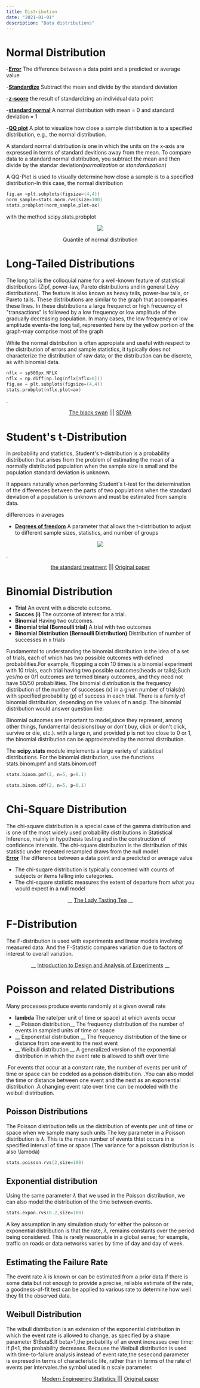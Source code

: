 ```yaml
---
title: Distribution  
date: "2021-01-01"
description: "Data distributions"
---
```




# Normal Distribution
-__<a href="https://www.desy.de/~sschmitt/blobel/blobel_errors.pdf" class="link  white hover-white-60" target="_blank">Error</a>__ The difference between a data point and a predicted or average value

-__<a href="https://statisticsbyjim.com/glossary/standardization/" class="link  white hover-white-60" target="_blank">Standardize</a>__ Subtract the mean and divide by the standard deviation   	

-__<a href="https://www.statisticshowto.com/probability-and-statistics/z-score/" class="link  white hover-white-60" target="_blank">z-score</a>__ the result of standardizing an individual data point

-__<a href="https://sphweb.bumc.bu.edu/otlt/mph-modules/bs/bs704_probability/bs704_probability9.html" class="link  white hover-white-60" target="_blank">standard normal</a>__ A normal distribution with mean = 0 and standard deviation = 1

-__<a href="https://neo4j.com/" class="link  white hover-white-60" target="_blank">QQ plot</a>__ A plot to visualize how close a sample distribution is to a specified distribution, e.g., the normal distribution.


A standard normal distribution is one in which the units on the x-axis are expressed in terms of standard devitions away from the mean. To compare data to a standard normal distribution, you subtract the mean and then divide by the standar deviation(_normalization_ or _standardization_)


A QQ-Plot is used to visually determine how close a sample is to a specified distribution-In this case, the normal distribution
```cpp
fig,ax =plt.subplots(figsize=(4,4))
norm_sample=stats.norm.rvs(size=100)
stats.probplot(norm_sample,plot=ax)
```
with the method scipy.stats.probplot

<center>
<img class="w-40-l w-80" src='https://imgur.com/Th0QRF0.png'></img>

Quantile of normal distribution
</center>


# Long-Tailed Distributions
The long tail is the colloquial name for a well-known feature of statistical distributions (Zipf, power-law, Pareto distributions and in general Lévy distributions). The feature is also known as heavy tails, power-law tails, or Pareto tails. These distributions are similar to the graph that accompanies these lines.
In these distributions a large frequenct or high frecuency of "transactions" is followed by a low frequency or low amplitude of the gradually decreasing population. In many cases, the low frequency or low amplitude events-the long tail, represented here by the yellow portion of the graph-may comprise most of the graph

While the normal distribution is often appropiate and useful with respect to the distribution of errors and sample statistics, it typically does not characterize the distribution of raw data; or the distribution can be discrete, as with binomial data.
```cpp
nflx = sp500px.NFLX
nflx = np.diff(np.log(nflx[nflx>0]))
fig,ax = plt.subplots(figsize=(4,4))
stats.probplot(nflx,plot=ax)
```
.

<center>
<a href="https://en.wikipedia.org/wiki/The_Black_Swan:_The_Impact_of_the_Highly_Improbable" class="link  white hover-white-60" target="_blank">The black swan</a> ||| <a href="https://www.routledge.com/Handbook-of-Statistical-Distributions-with-Applications/Krishnamoorthy/p/book/9780367658700" class="link  white hover-white-60" target="_blank">SDWA</a>
</center>

# Student's t-Distribution

In probability and statistics, Student's  t-distribution is a probability distribution that arises from the problem of estimating the mean of a normally distributed population when the sample size is small and the population standard deviation is unknown.

It appears naturally when performing Student's t-test for the determination of the differences between the parts of two populations when the standard deviation of a population is unknown and must be estimated from sample data.

differences in averages

- __<a href="https://en.wikipedia.org/wiki/Long_tail" class="link  white hover-white-60" target="_blank">Degrees of freedom</a>__ A parameter that allows the t-distribution to adjust to different sample sizes, statistics, and number of groups 


<center>
<img class="w-40-l w-80" src='https://imgur.com/o1GRreU.png'></img>
</center>

.

<center>
<a href="https://onlinestatbook.com/2/estimation/t_distribution.html" class="link  white hover-white-60" target="_blank">the standard treatment</a> ||| <a href="http://seismo.berkeley.edu/~kirchner/eps_120/Odds_n_ends/Students_original_paper.pdf" class="link  white hover-white-60" target="_blank">Original paper</a>
</center>

# Binomial Distribution
- __Trial__ An event with a discrete outcome.
- __Succes (i)__ The outcome of interest for a trial.
- __Binomial__ Having two outcomes.
- __Binomial trial (Bernoulli trial)__ A trial with two outcomes
- __Binomial Distribution (Bernoulli Distribution)__ Distribution of number of successes in x trials 

Fundamental to understanding the binomial distribution is the idea of a set of trials, each of which has two possible outcomes with defined probabilities.For example, flippping a coin 10 times is a binomial experiment with 10 trials, each trial having two possible outcomes(heads or tails);Such yes/no or 0/1 outcomes are termed binary outcomes, and they need not have 50/50 probabilities. 
The binomial distribution is the frequency distribution of the number of successes (x) in a given number of trials(n) with specified probability (p) of success in each trial. There is a family of binomial distribution, depending on the values of n and p. The binomial distribution would answer question like:

Binomial outcomes are important to model,since they represent, among other things, fundamental decisions(buy or don't buy, click or don't click, survive or die, etc.).
with a large n, and provided p is not too close to 0 or 1, the binomial distribution can be approximated by the normal distribution.

The __scipy.stats__ module implements a large variety of statistical distributions. For the binomial distribution, use the functions stats.binom.pmf and stats.binom.cdf
```cpp
stats.binom.pmf(2, n=5, p=0.1)

stats.binom.cdf(2, n=5, p=0.1)
```
# Chi-Square Distribution
The chi-square distribution is a special case of the gamma distribution and is one of the most widely used probability distributions in Statistical Inference, mainly in hypothesis testing and in the construction of confidence intervals.
The chi-square distribution is the distribution of this statistic under repeated resampled draws from the null model  
__<a href="https://www.jmp.com/en_us/statistics-knowledge-portal/chi-square-test.html" class="link  white hover-white-60" target="_blank">Error</a>__ The difference between a data point and a predicted or average value
- The chi-suqare distribution is typically concerned with counts of subjects or items falling into categories.
- The chi-square statistic measures the extent of departure from what you would expect in a null model

<center>

__ <a href="https://en.wikipedia.org/wiki/The_Lady_Tasting_Tea" class="link  white hover-white-60" target="_blank">The Lady Tasting Tea</a> __

</center>

# F-Distribution
The F-distribution is used with experiments and linear models involving measured data. And the F-Statistic compares variation due to factors of interest to overall variation.

<center>

__ <a href="https://books.google.com.co/books/about/Introduction_to_Design_and_Analysis_of_E.html?id=WklbPwAACAAJ&redir_esc=y" class="link  white hover-white-60" target="_blank">Introduction to Design and Analysis of Experiments</a> __

</center>

# Poisson and related Distributions

Many processes produce events randomly at a given overall rate

- __lambda__ The rate(per unit of time or space) at which avents occur
- __ Poisson distribution__ The frequency distribution of the number of events in sampled units of time or space
- __ Exponential distribution __ The frequency distribution of the time or distance from one event to the next event
- __ Weibull distribution __ A generalized version of the exponential distribution in which the event rate is allowed to shift over time

.For events that occur at a constant rate, the number of events per unit of time or space can be codeled as a poisson distribution.
.You can also model the time or distance between one event and the next as an exponential distribution
.A changing event rate over time can be modeled with the weibull distribution.


## Poisson Distributions
The Poisson distribution tells us the distribution of events per unit of time or space when we sample many such units
The key parameter in a Poisson distribution is $\lambda$. This is the mean number of events thtat occurs in a specified interval of time or space.(The variance for a poisson distribution is also \lambda)

```cpp
stats.poisson.rvs(2,size=100)
```
## Exponential distribution
Using the same parameter $\lambda$ that we used in the Poisson distribution, we can also model the distribution of the time between events.
```cpp
stats.expon.rvs(0.2,size=100)
```
A key assumption in any simulation study for either the poisson or exponential distribution is that the rate, $\lambda$, remains constants over the period being considered. This is rarely reasonable in a global sense; for example, traffic on roads or data networks varies by time of day and day of week.
## Estimating the Failure Rate
The event rate $\lambda$ is known or can be estimated from a prior data.If there is some data but not enough to provide a precise, reliable estimate of the rate, a goodness-of-fit test can be applied to various rate to determine how well they fit the observed data.

## Weibull Distribution
The wibull distribution is an extension of the exponential distribution in which the event rate is allowed to change, as specified by a shape parameter $\Beta$.If beta>1,the probability of an event increases over time; if $\beta$<1, the probability decreases. Because the Weibull distribution is used with time-to-failure analysis instead of event rate,the sesecond parameter is expresed in terms of characteristic life, rather than in terms of the rate of events per intervales.the symbol used is $\eta$ scale parameter.

<center>
<a href="https://www.amazon.com/-/es/Thomas-P-Ryan/dp/0470081872" class="link  white hover-white-60" target="_blank">Modern Engineering Statistics </a> ||| <a href="http://seismo.berkeley.edu/~kirchner/eps_120/Odds_n_ends/Students_original_paper.pdf" class="link  white hover-white-60" target="_blank">Original paper</a>
</center>


